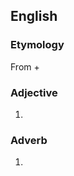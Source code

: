 ==English==

===Etymology===
From {{term|next||lang=en}} + {{term|door||lang=en}}

===Adjective===
{{en-adj|-}}

# {{nonstandard}} {{alternative spelling of|[[next-door]]}}

===Adverb===
{{en-adv|-}}

# {{nonstandard}} {{alternative spelling of|[[next door]]}}